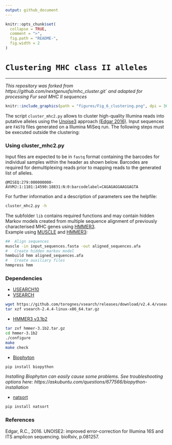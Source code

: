 ```yaml
---
output: github_document
---
```


```r
knitr::opts_chunk$set(
  collapse = TRUE,
  comment = ">",
  fig.path = "README-",
  fig.width = 2
)
```

# `Clustering MHC class II alleles`

***

*This repository was forked from https://github.com/nextgenusfs/mhc_cluster.git` and adapted for processing Fur seal MHC II sequences*

```r
knitr::include_graphics(path = "figures/Fig_6_clustering.png", dpi = 300)
```

The script `cluster_mhc2.py` allows to cluster high-quality Illumina reads into putative alleles using the [Unoise3](http://drive5.com/usearch/manual/cmd_unoise3.html) approach [(Edgar 2016)](https://www.biorxiv.org/content/early/2016/10/15/081257).
Input sequences are `FASTQ` files generated on a Illumina MiSeq run. The following steps must be executed outside the clustering:

### Using cluster_mhc2.py

Input files are expected to be in `fastq` format containing the barcodes for individual samples within the header as shown below. Barcodes are required for demultiplexing reads prior to mapping reads to the generated list of alleles.

```
@MISEQ:279:000000000-AVVMJ:1:1101:14590:18831:N:0:barcodelabel=CAGAGAGGAAGGAGTA
```
For further information and a description of parameters see the helpfile:

```bash
cluster_mhc2.py -h
```

The subfolder `lib` contains required functions and may contain hidden Markov models created from multiple sequence alignment of previously characterised MHC genes using [HMMER3](http://hmmer.org/).   
Example using [MUSCLE](http://www.drive5.com/muscle/manual/) and [HMMER3](hmmer.org):

```bash
##	Align sequences
muscle -in input_sequences.fasta -out aligned_sequences.afa
#	Create hidden markov model	
hmmbuild hmm aligned_sequences.afa
#	Create auxiliary files
hmmpress hmm
```

### Dependencies

* [USEARCH10](http://www.drive5.com/usearch)
* [VSEARCH](https://github.com/torognes/vsearch)

```bash
wget https://github.com/torognes/vsearch/releases/download/v2.4.4/vsearch-2.4.4-linux-x86_64.tar.gz
tar xzf vsearch-2.4.4-linux-x86_64.tar.gz
```

* [HMMER3 v3.1b2](hmmer.org)

```bash
tar zxf hmmer-3.1b2.tar.gz
cd hmmer-3.1b2
./configure
make
make check
```

* [Biophyton](http://biopython.org/wiki/Download)

```bash
pip install biopython
```
*Installing Biophyton can easily cause some problems. See troubleshooting options here: https://askubuntu.com/questions/677566/biopython-installation* 
 
* [natsort](https://pypi.python.org/pypi/natsort)

```bash
pip install natsort
```

### References

Edgar, R.C., 2016. UNOISE2: improved error-correction for Illumina 16S and ITS amplicon sequencing. bioRxiv, p.081257.